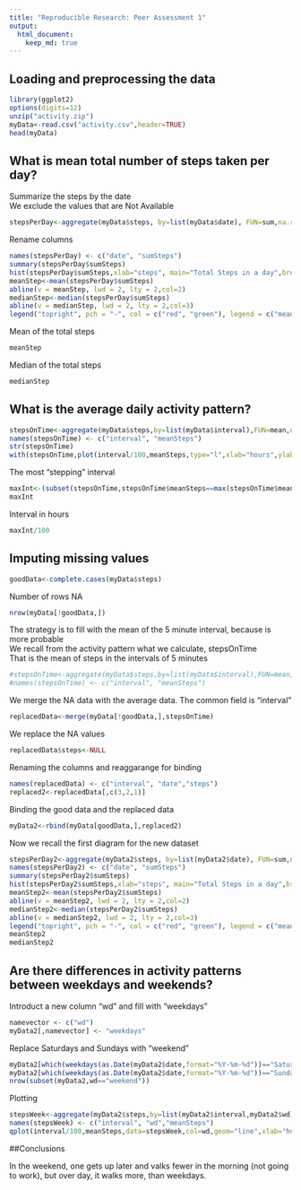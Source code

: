 ```yaml
---
title: "Reproducible Research: Peer Assessment 1"
output: 
  html_document:
    keep_md: true
---
```



## Loading and preprocessing the data

```r
library(ggplot2)
options(digits=12)
unzip("activity.zip")
myData<-read.csv("activity.csv",header=TRUE)
head(myData)
```

## What is mean total number of steps taken per day?

Summarize the steps by the date  
We exclude the values that are Not Available
```r
stepsPerDay<-aggregate(myData$steps, by=list(myData$date), FUN=sum,na.rm=TRUE)
```
Rename columns
```r
names(stepsPerDay) <- c("date", "sumSteps")
summary(stepsPerDay$sumSteps)
hist(stepsPerDay$sumSteps,xlab="steps", main="Total Steps in a day",breaks=10)
meanStep<-mean(stepsPerDay$sumSteps)
abline(v = meanStep, lwd = 2, lty = 2,col=2)
medianStep<-median(stepsPerDay$sumSteps)
abline(v = medianStep, lwd = 2, lty = 2,col=3)
legend("topright", pch = "-", col = c("red", "green"), legend = c("mean", "median"))
```
  
Mean of the total steps
```r
meanStep
```
Median of the total steps
```r
medianStep
```
## What is the average daily activity pattern?

```r
stepsOnTime<-aggregate(myData$steps,by=list(myData$interval),FUN=mean,na.rm=TRUE)
names(stepsOnTime) <- c("interval", "meanSteps")
str(stepsOnTime)
with(stepsOnTime,plot(interval/100,meanSteps,type="l",xlab="hours",ylab="Means of steps",main="Means of Steps in 2 month interval"))
```
  
The most "stepping" interval
```r
maxInt<-(subset(stepsOnTime,stepsOnTime$meanSteps==max(stepsOnTime$meanSteps)))$interval
maxInt
```
Interval in hours
```r
maxInt/100
```
## Imputing missing values

```r
goodData<-complete.cases(myData$steps)
```
Number of rows NA
```r
nrow(myData[!goodData,])
```
The strategy is to fill with the mean of the 5 minute interval, because is more probable  
We recall from the activity pattern what we calculate, stepsOnTime  
That is the mean of steps in the intervals of 5 minutes
```r
#stepsOnTime<-aggregate(myData$steps,by=list(myData$interval),FUN=mean,na.rm=TRUE)
#names(stepsOnTime) <- c("interval", "meanSteps")
```
We merge the NA data with the average data. The common field is "interval"
```r
replacedData<-merge(myData[!goodData,],stepsOnTime)
```
We replace the NA values
```r
replacedData$steps<-NULL
```
Renaming the columns and reaggarange for binding
```r
names(replacedData) <- c("interval", "date","steps")
replaced2<-replacedData[,c(3,2,1)]
```
Binding the good data and the replaced data
```r
myData2<-rbind(myData[goodData,],replaced2)
```
Now we recall the first diagram for the new dataset
```r
stepsPerDay2<-aggregate(myData2$steps, by=list(myData2$date), FUN=sum,na.rm=TRUE)
names(stepsPerDay2) <- c("date", "sumSteps")
summary(stepsPerDay2$sumSteps)
hist(stepsPerDay2$sumSteps,xlab="steps", main="Total Steps in a day",breaks=10)
meanStep2<-mean(stepsPerDay2$sumSteps)
abline(v = meanStep2, lwd = 2, lty = 2,col=2)
medianStep2<-median(stepsPerDay2$sumSteps)
abline(v = medianStep2, lwd = 2, lty = 2,col=3)
legend("topright", pch = "-", col = c("red", "green"), legend = c("mean", "median"))
meanStep2
medianStep2
```

## Are there differences in activity patterns between weekdays and weekends?

Introduct a new column "wd" and fill with "weekdays"
```r
namevector <- c("wd")
myData2[,namevector] <- "weekdays"
```
Replace Saturdays and Sundays with "weekend"
```r
myData2[which(weekdays(as.Date(myData2$date,format="%Y-%m-%d"))=="Saturday", arr.ind=TRUE), 4] <- "weekend"
myData2[which(weekdays(as.Date(myData2$date,format="%Y-%m-%d"))=="Sunday", arr.ind=TRUE), 4] <- "weekend"
nrow(subset(myData2,wd=="weekend"))
```
Plotting
```r
stepsWeek<-aggregate(myData2$steps,by=list(myData2$interval,myData2$wd),FUN=mean,na.rm=TRUE)
names(stepsWeek) <- c("interval", "wd","meanSteps")
qplot(interval/100,meanSteps,data=stepsWeek,col=wd,geom="line",xlab="hours")
```

##Conclusions

In the weekend, one gets up later and valks fewer in the morning (not going to work), but over day, it walks more, than weekdays.